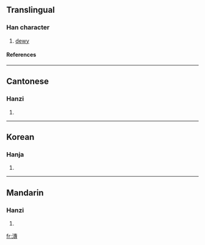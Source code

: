 ==Translingual==
===Han character===
{{Han char|rn=85|rad=水|as=11|sn=14|four=3514<sub>3</sub>|canj=水十戈戈 (EJII)}}
# [[dewy]]
====References====
{{Han ref|kx=0645.290|dkj=18136|dj=1055.040|hdz=31718.010|uh=6F19|ud=28441|bh=E277|bd=57975}}

----
==Cantonese==
===Hanzi===
{{yue-hanzi|jyut=|y=tyun4}}
# {{defn|Cantonese}}

----
==Korean==
===Hanja===
{{ko-hanja|hangeul=단|eumhun=|rv=dan|mr=tan|y=tan}}
# {{defn|Korean}}

----
==Mandarin==
===Hanzi===
{{cmn-hanzi|pin=[[ōu]] (ou1), [[tuán]] (tuan2)|wg=ou<sup>1</sup>, t'uan<sup>2</sup>}}
# {{defn|Mandarin}}

[[fr:漙]]